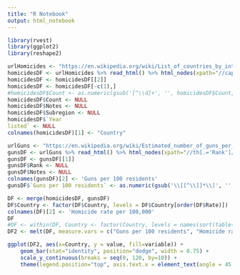 ```yaml
---
title: "R Notebook"
output: html_notebook
---
```


```r
library(rvest)
library(ggplot2)
library(reshape2)

urlHomicides <- "https://en.wikipedia.org/wiki/List_of_countries_by_intentional_homicide_rate"
homicidesDF <- urlHomicides %>% read_html() %>% html_nodes(xpath="//caption[.='UNODC murder rates (per 100,000 inhabitants). Most recent year UNODC has published']/ancestor::table") %>% html_table(fill=TRUE)
homicidesDF <- homicidesDF[[2]]
homicidesDF <- homicidesDF[-c(1),]
#homicidesDF$Count <- as.numeric(gsub('[^\\d]+', '', homicidesDF$Count, perl = TRUE))
homicidesDF$Count <- NULL
homicidesDF$Notes <- NULL
homicidesDF$Subregion <- NULL
homicidesDF$`Year
listed` <- NULL
colnames(homicidesDF)[1] <- "Country"

urlGuns <- "https://en.wikipedia.org/wiki/Estimated_number_of_guns_per_capita_by_country"
gunsDF <- urlGuns %>% read_html() %>% html_nodes(xpath="//th[.='Rank']/ancestor::table") %>% html_table(trim=TRUE, fill=TRUE)
gunsDF <- gunsDF[[1]]
gunsDF$Rank <- NULL
gunsDF$Notes <- NULL
colnames(gunsDF)[2] <- 'Guns per 100 residents'
gunsDF$`Guns per 100 residents` <- as.numeric(gsub('\\[[^\\]]*\\]', '', gunsDF$`Guns per 100 residents`, perl = TRUE))

DF <- merge(homicidesDF, gunsDF)
DF$Country <- factor(DF$Country, levels = DF$Country[order(DF$Rate)])
colnames(DF)[2] <- 'Homicide rate per 100,000'
DF
#DF <- within(DF, Country <- factor(Country, levels = names(sort(table()))))
DF2 <- melt(DF, measure.vars = c("Guns per 100 residents", "Homicide rate per 100,000"))

```


```r
ggplot(DF2, aes(x=Country, y = value, fill=variable)) +
    geom_bar(stat="identity", position="dodge", width = 0.75) + 
    scale_y_continuous(breaks = seq(0, 120, by=10)) + 
    theme(legend.position="top", axis.text.x = element_text(angle = 45, hjust = 1, vjust = 1), axis.line = element_line(size = 3, colour = "grey80"))
```

